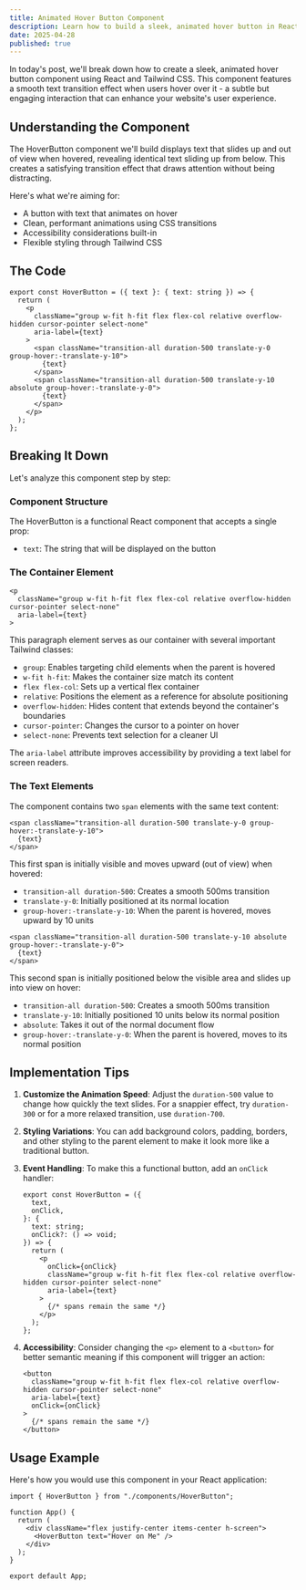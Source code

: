 ```yaml
---
title: Animated Hover Button Component
description: Learn how to build a sleek, animated hover button in React with Tailwind CSS, featuring smooth text transitions and accessibility best practices.
date: 2025-04-28
published: true
---
```


In today's post, we'll break down how to create a sleek, animated hover button component using React and Tailwind CSS. This component features a smooth text transition effect when users hover over it - a subtle but engaging interaction that can enhance your website's user experience.

<HoverButton text="Just like this text." />

## Understanding the Component

The HoverButton component we'll build displays text that slides up and out of view when hovered, revealing identical text sliding up from below. This creates a satisfying transition effect that draws attention without being distracting.

Here's what we're aiming for:

- A button with text that animates on hover
- Clean, performant animations using CSS transitions
- Accessibility considerations built-in
- Flexible styling through Tailwind CSS

## The Code

```tsx
export const HoverButton = ({ text }: { text: string }) => {
  return (
    <p
      className="group w-fit h-fit flex flex-col relative overflow-hidden cursor-pointer select-none"
      aria-label={text}
    >
      <span className="transition-all duration-500 translate-y-0 group-hover:-translate-y-10">
        {text}
      </span>
      <span className="transition-all duration-500 translate-y-10 absolute group-hover:-translate-y-0">
        {text}
      </span>
    </p>
  );
};
```

## Breaking It Down

Let's analyze this component step by step:

### Component Structure

The HoverButton is a functional React component that accepts a single prop:

- `text`: The string that will be displayed on the button

### The Container Element

```tsx
<p
  className="group w-fit h-fit flex flex-col relative overflow-hidden cursor-pointer select-none"
  aria-label={text}
>
```

This paragraph element serves as our container with several important Tailwind classes:

- `group`: Enables targeting child elements when the parent is hovered
- `w-fit h-fit`: Makes the container size match its content
- `flex flex-col`: Sets up a vertical flex container
- `relative`: Positions the element as a reference for absolute positioning
- `overflow-hidden`: Hides content that extends beyond the container's boundaries
- `cursor-pointer`: Changes the cursor to a pointer on hover
- `select-none`: Prevents text selection for a cleaner UI

The `aria-label` attribute improves accessibility by providing a text label for screen readers.

### The Text Elements

The component contains two `span` elements with the same text content:

```tsx
<span className="transition-all duration-500 translate-y-0 group-hover:-translate-y-10">
  {text}
</span>
```

This first span is initially visible and moves upward (out of view) when hovered:

- `transition-all duration-500`: Creates a smooth 500ms transition
- `translate-y-0`: Initially positioned at its normal location
- `group-hover:-translate-y-10`: When the parent is hovered, moves upward by 10 units

```tsx
<span className="transition-all duration-500 translate-y-10 absolute group-hover:-translate-y-0">
  {text}
</span>
```

This second span is initially positioned below the visible area and slides up into view on hover:

- `transition-all duration-500`: Creates a smooth 500ms transition
- `translate-y-10`: Initially positioned 10 units below its normal position
- `absolute`: Takes it out of the normal document flow
- `group-hover:-translate-y-0`: When the parent is hovered, moves to its normal position

## Implementation Tips

1. **Customize the Animation Speed**: Adjust the `duration-500` value to change how quickly the text slides. For a snappier effect, try `duration-300` or for a more relaxed transition, use `duration-700`.

2. **Styling Variations**: You can add background colors, padding, borders, and other styling to the parent element to make it look more like a traditional button.

3. **Event Handling**: To make this a functional button, add an `onClick` handler:

   ```tsx
   export const HoverButton = ({
     text,
     onClick,
   }: {
     text: string;
     onClick?: () => void;
   }) => {
     return (
       <p
         onClick={onClick}
         className="group w-fit h-fit flex flex-col relative overflow-hidden cursor-pointer select-none"
         aria-label={text}
       >
         {/* spans remain the same */}
       </p>
     );
   };
   ```

4. **Accessibility**: Consider changing the `<p>` element to a `<button>` for better semantic meaning if this component will trigger an action:
   ```tsx
   <button
     className="group w-fit h-fit flex flex-col relative overflow-hidden cursor-pointer select-none"
     aria-label={text}
     onClick={onClick}
   >
     {/* spans remain the same */}
   </button>
   ```

## Usage Example

Here's how you would use this component in your React application:

```tsx
import { HoverButton } from "./components/HoverButton";

function App() {
  return (
    <div className="flex justify-center items-center h-screen">
      <HoverButton text="Hover on Me" />
    </div>
  );
}

export default App;
```
